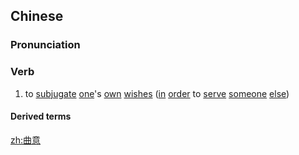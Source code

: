 ==Chinese==
{{zh-forms}}

===Pronunciation===
{{zh-pron
|m=qūyì
|cat=v
}}

===Verb===
{{zh-verb}}

# {{lb|zh|literary}} to [[subjugate]] [[one]]'s [[own]] [[wishes]] ([[in]] [[order]] to [[serve]] [[someone]] [[else]])

====Derived terms====
{{zh-der|曲意逢迎}}

[[zh:曲意]]